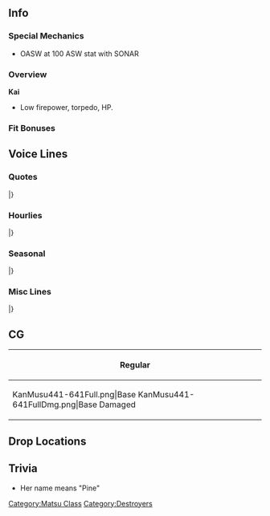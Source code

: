 ==Info==
{{KanmusuInfo|ID=441-641}}
{{KanmusuInfo|ID=1702-702}}

===Special Mechanics===
* OASW at 100 ASW stat with SONAR

===Overview===
'''Kai'''
* Low firepower, torpedo, HP.

===Fit Bonuses===
{{:{{BASEPAGENAME}}/Equipment Bonuses}}
{{clear}}

==Voice Lines==
===Quotes===
{{ShipquoteHeader}}
{{ShipquoteKai
|scenario = Introduction
|origin = 待たせたわね！丁型駆逐艦松型、その一番艦松よ！大丈夫、すぐ出れる。守ってみせるわ！任せといて！
|translation = Kept you waiting, huh! I'm the Type D destroyer, first of the Matsu-class, Matsu! Don't worry, I can be out in a flash. Just you watch, I'll protect it all! Leave it to me!
}}
{{ShipquoteKai|kai = true
|scenario = Introduction
|origin = 丁型駆逐艦、松型一番艦松、配置に着いています。大丈夫、改修済よ！皆を必ず守って見せる。任せとおいて！
|translation = I'm the Type D destroyer, first of the Matsu-class, Matsu, now in position. Don't worry, I've been improved! I will definitely protect them all, just you watch. Leave it to me!
}}
{{ShipquoteKai
|scenario = Library
|origin = 丁型駆逐艦、松型一番艦、松です！最後の量産型駆逐艦として、多数の妹が建造されました。戦時急造ながら、機関部の設計変更による生残性向上と対空対潜重視の兵装を整備しました！うぇ？雑木林ですって！？何言ってんの、私に任せて！
|translation = I'm the 1st of the Type-D destroyers, the Matsu-class, Matsu! As part of the last mass-produced destroyer class, I had many little sisters built. In the rush of emergency wartime production, our survivability was boosted by a change in our engine layout<ref>The Matsu-class were the only Japanese vessels to be laid out fire room - engine room - fire room - engine room without cross connections between the sides of the two systems, eliminating a single point of failure. This is similar to the "unit system of machinery" layout.</ref>, and we were equipped with weapons focused on anti-air and anti-submarine warfare! Ueh? Did you call us a mixed forest<ref>Each ship of the Matsu-class is named after a different kind of tree.</ref>!? What are you talking about! Just leave things to me!
}}
{{ShipquoteKai
|scenario = Secretary 1
|origin = 松が、やりましょうか？
|translation = How about I do it?
}}
{{ShipquoteKai
|scenario = Secretary 2
|origin = そうよ、守ってみせる！
|translation = That's right, I'll show you I can protect them!
}}
{{ShipquoteKai|kai = true
|scenario = Secretary 2
|origin = 任せて、守ってみせます！
|translation = Leave it to me, I'll show you I can definitely protect them!
}}
{{ShipquoteKai
|scenario = Secretary 3
|origin = 旗風先輩？あぁ、提督、失礼しました！はぁ、目下、次の作戦準備で待機中です。えっ？横須賀防備戦隊ですか？あぁ、はい、了解しました！
|translation = Hatakaze-senpai? Ahh, Admiral!? My apologies! Yes, I am presently on standby and ready for the next operation. Eh? The Yokosuka Defense Squadron? Ahh, right, roger that!
}}
{{ShipquoteKai|kai = true
|scenario = Secretary 3
|origin = よつ？こら、って、あぁ、て、提督、失礼しました！はぁ、目下、松は次の作戦準備で待機中です。えっ？横須賀防備戦隊ですか？あぁ、はい、了解です！
|translation = Yotsu? Hey - wait, A-Admiral!? My apologies! Yes, I am presently on standby and ready for the next operation. Eh? The Yokosuka Defense Squadron? Ahh, right, roger that!
}}
{{ShipquoteKai
|scenario = Idle
|origin = 雑木林ですって？失礼ですね！いえ、実は親愛の意味なのかしら？でもバランスはいいでしょう？そうよ、意外と使えるんだから、私たち！
|translation = A mixed forest? How rude! Well, I suppose it might actually be a term of endearment. But our balance is pretty good, isn't it? Yeah, we're actually pretty useful!
}}
{{ShipquoteKai
|scenario = Secretary Married
|origin = 提督！松特製のお茶を入れました！はい、どうぞ！何が入っているか、ですって？うふふ。内緒です！
|translation = Admiral! I've poured you some of my special tea! Come, drink up! What's in it, you ask? Ufufu. That's my secret!
}}
{{ShipquoteKai
|scenario = Wedding
|origin = 松、参りました！新しい任務でしょうか？うぇ、これは、私に？あぁ！ありがとう、提督！謹んでお受けします！
|translation = Matsu, reporting! Do you have a new mission for me? Wha, this, for me? Ahh! Thank you, Admiral! I'll humbly accept this!
}}
{{ShipquoteKai
|scenario = Looking At Scores
|origin = そうね、正しい状況把握は大事。持ってくるわ。
|translation = Right, it's important to get a correct grasp of the situation. I'll bring it over. 
}}
{{ShipquoteKai
|scenario = Joining A Fleet
|origin = 第十一水雷戦隊，松、抜錨します！
|translation = 11th Torpedo Squadron, Matsu, setting sail!
}}
{{ShipquoteKai|kai = true
|scenario = Joining A Fleet
|origin = 第四十三水雷戦隊，松、抜錨します！
|translation = 43rd Torpedo Squadron<ref>This appears to be an error - Matsu was assigned to the 43rd ''Destroyer Division''.</ref>, Matsu, setting sail!
}}
{{ShipquoteKai
|scenario = Equipment 1
|origin = ありがとう、いい装備！
|translation = Thanks, this is good equipment!
}}
{{ShipquoteKai
|scenario = Equipment 2
|origin = これは…助かるわ！よぉーし！
|translation = This... is a lifesaver! Alriiight!
}}
{{ShipquoteKai
|scenario = Equipment 3
|origin = いいみたいね。
|translation = Looking good.
}}
{{ShipquoteKai
|scenario = Supply
|origin = この補給、大事に使います！
|translation = I'll use these supplies with care!
}}
{{ShipquoteKai
|scenario = Docking Minor
|origin = ちょっとくらっちゃた。ううんううん、かすり傷だから！
|translation = They got me a bit. No, no, just some scratches!
}}
{{ShipquoteKai
|scenario = Docking Major
|origin = 私って意外と打たれ強いの。こんなの、平気よ！
|translation = I can take a surprising amount of hits. This much is nothing!
}}
{{ShipquoteKai
|scenario = Construction
|origin = よぉーし、新造艦！いっぱい作らないと！
|translation = Alriiight, new ships! We'd better make loads!
}}
{{ShipquoteKai
|scenario = Returning From Sortie
|origin = 艦隊、無事戻れたわ。よかった！
|translation = The fleet was able to return safely. Thank goodness!
}}
{{ShipquoteKai
|scenario = Starting A Sortie
|origin = 松型駆逐艦、松、出撃！皆、続いて！
|translation = Matsu-class destroyer, Matsu, sortieing! Follow me, everyone!
}}
{{ShipquoteKai
|scenario = Battle Start
|origin = 敵、ですね？これより反転。突撃します！
|translation = It's the enemy, right? Time to turn things around. Charge!
}}
{{ShipquoteKai
|scenario = Attack
|origin = 我、敵艦と交戦中！
|translation = We are engaging the enemy ships!
}}
{{ShipquoteKai
|scenario = Air Battle/Daytime Spotting/Night Battle Attack
|origin = 負けるな！てぇぇ！
|translation = Like I'll lose! Fireeee!
}}
{{ShipquoteKai
|scenario = Night Battle
|origin = 海防艦は損傷艦を護衛し、後退せよ！我が艦隊は反転、敵艦隊に突撃！行きます！
|translation = Coastal defense ships, escort the damaged ships and begin a retreat! Our fleet will turn back and charge at the enemy! We're going!<ref>Matsu charged and was sunk by an enemy force while buying time for her convoy, including Yotsu, to escape.</ref>
}}
{{ShipquoteKai
|scenario = MVP
|origin = 私が、丁型駆逐艦この松が、貢献できましたか？よかった！そうですね、光栄です！
|translation = I, Matsu, of the Type D destroyers, was able to be of service? Thank goodness! Yes, it is an honor!
}}
{{ShipquoteKai
|scenario = Minor Damage 1
|origin = うわぁぁ！ひ、被弾した！
|translation = Uwahh! I-I've been hit!
}}
{{ShipquoteKai
|scenario = Minor Damage 2
|origin = あぁぁぁ！まだ、まだよ！
|translation = Ahhh! I-I'm still not...!
}}
{{ShipquoteKai
|scenario = Major Damage
|origin = あぁぁぁぁぁぁ！まだ、まだ松は沈まないから！皆は後退して！松は、まだ！
|translation = Ahhhhhhhhhhhh! I-I'm still not sunk! Fall back, everyone! I can still...!
}}
{{ShipquoteKai
|scenario = Sunk
|origin = これまでか？総員、退去！よつ…後は、後は頼んだわ。お願いね。
|translation = This is it, then? All hands, abandon ship! Yotsu... the rest, the rest is up to you. I'm begging you.
}}
|}
<references/>
{{clear}}

===Hourlies===
{{ShipquoteHeader|type = hourly}}
{{ShipquoteKai|kai = true
|scenario = 00:00
|origin = 提督！本日は松が、丁型秘書艦を務めます！
|translation = Admiral! Today I will be your Type D secretary!
}}
{{ShipquoteKai|kai = true
|scenario = 01:00
|origin = 提督！マルヒトマルマルです！はい！
|translation = Admiral! It's 0100 hours! Yes!
}}
{{ShipquoteKai|kai = true
|scenario = 02:00
|origin = マルフタマルマル！松はこれより見回りに行ってきます！
|translation = It's 0200 hours! I'm going out on patrol now!
}}
{{ShipquoteKai|kai = true
|scenario = 03:00
|origin = マルサンマルマル。提督、鎮守府内異常なし、です！
|translation = It's 0300 hours. Admiral, nothing unusual on base, yes!
}}
{{ShipquoteKai|kai = true
|scenario = 04:00
|origin = 提督、マルヨンマルマルです。そろそろ夜が明けますね。
|translation = Admiral, it's 0400 hours. The sun should be rising soon.
}}
{{ShipquoteKai|kai = true
|scenario = 05:00
|origin = マルゴーマルマル！提督、総員起こしの準備に入ります！
|translation = It's 0500 hours. Admiral, I'm getting ready to wake up the fleet!
}}
{{ShipquoteKai|kai = true
|scenario = 06:00
|origin =マルロクマルマル。艦隊、総員起こし！朝で～す！
|translation = It's 0600 hours. Fleet, all hands assemble! It's moooorning!
}}
{{ShipquoteKai|kai = true
|scenario = 07:00
|origin = マルナナマルマル。提督、松が歓待ですが、朝食を用意しました！麦飯に味噌汁、そして沢庵です！召し上がれ！
|translation = It's 0700 hours. Admiral, I thought I'd treat you, so I made you breakfast! Barley rice, miso soup, and pickled radish! Eat up!
}}
{{ShipquoteKai|kai = true
|scenario = 08:00
|origin = マルハチマルマル！さぁ、沖合いに船を出しましょう！
|translation = It's 0800 hours. Now then, let's take the ships out to sea!
}}
{{ShipquoteKai|kai = true
|scenario = 09:00
|origin = マルキュウマルマ、あっ、旗風先輩！おはようございます！
|translation = It's 0900 ho- ah, Hatakaze-senpai! Good morning!
}}
{{ShipquoteKai|kai = true
|scenario = 10:00
|origin = ヒトマルマルマル！よつ、おはよう！うん、松は元気よ！
|translation = It's 1000 hours. Good morning, Yotsu! Yeah, I'm fine!
}}
{{ShipquoteKai|kai = true
|scenario = 11:00
|origin = ヒトヒトマルマル。横須賀防備戦区、異常なし、です！
|translation = It's 1100 hours. Yokosuka Defense Sector, nothing unusual to report, yes!
}}
{{ShipquoteKai|kai = true
|scenario = 12:00
|origin = 提督！ヒトフタマルマル。お昼です！さぁ、松特製の握り飯を召し上がれ！沢庵とお茶もご用意してます！
|translation = Admiral! It's 1200 hours. It's lunchtime! Now, have some of my special rice balls! I have pickled radish and tea for you too!
}}
{{ShipquoteKai|kai = true
|scenario = 13:00
|origin = ヒトサンマルマル。提督、松のお昼いかがでしたか？えへへ。
|translation = It's 1300 hours. Admiral, did you enjoy my lunch? Ehehe.
}}
{{ShipquoteKai|kai = true
|scenario = 14:00
|origin = ヒトヨ、おぉ、清霜さん！お疲れ様です、頑張りましょう！
|translation = It's 14- oh, Kiyoshimo-san! Thank you for your hard work. Let's do our best!
}}
{{ShipquoteKai|kai = true
|scenario = 15:00
|origin = ヒトゴーマルマルです。少し小腹が空きましたね。お芋蒸かしたのあるんです。提督、一ついかがですか？
|translation = It's 1500 hours. Getting a little peckish, huh? I have some steamed sweet potatoes. Would you like one, Admiral?
}}
{{ShipquoteKai|kai = true
|scenario = 16:00
|origin = 提督、ヒトロクマルマルです。えっ？竹、ですか？そうですね。私の、私たちの自慢の妹です！
|translation = Admiral, it's 1600 hours. Eh? Take, you say? Right. I'm proud she's my - our - little sister!
}}
{{ShipquoteKai|kai = true
|scenario = 17:00
|origin = ヒトナナマルマル。提督、見て！夕日、奇麗ですね。
|translation = It's 1700 hours. Look, Admiral! Isn't the sunset beautiful?
}}
{{ShipquoteKai|kai = true
|scenario = 18:00
|origin = ヒトハチマルマル。夕食の準備は、うぇ、今日は提督が？いいぃぃんですか？あっ、恐縮です。では、お言葉に、甘えて…
|translation = It's 1800 hours. So the dinner preparations are - huh, you'll be doing it today, Admiral? A-A-Are you sure? Uhm, that's very kind of you. I'll, take you up, on that...
}}
{{ShipquoteKai|kai = true
|scenario = 19:00
|origin = ヒトキュウマルマル。これを提督が！美味しそう…ではありがたくいただきます。ハム。ん！美味しいぃ～！
|translation = It's 1900 hours. The Admiral made this! It looks delicious.. thank you, I'll have some. Nom. Wow! It's so good~!
}}
{{ShipquoteKai|kai = true
|scenario = 20:00
|origin = フタマルマルマル。提督、美味しいです！まさか料理がこれほどお上手とは！えっ、毎年練度をあげて？えぇぇ？
|translation = It's 2000 hours. Admiral, this is amazing! I had no idea you were this good at cooking. What, you get better every year? Ehhhh?
}}
{{ShipquoteKai|kai = true
|scenario = 21:00
|origin = フタヒトマ、あっ、は～い！誰かしら、こんな夜に…よつ？へ、この芋羊羹を差し入れに？へへ、ありがとう！いただくわね！
|translation = It's 210- ah, coming! Who could it be at this hour... Yotsu? Eh, you want to give me this sweet potato paste as a present? Hehe, I'll have it, thanks!
}}
{{ShipquoteKai|kai = true
|scenario = 22:00
|origin = フタフタマルマルです。提督、お茶と、よつにいただいた芋羊羹いかがですか？はい！ご用意しますね。どうぞ！
|translation = It's 2200 hours. Admiral, would you like some tea and Yotsu's sweet potato paste? Okay! I'll get it. Here you go!
}}
{{ShipquoteKai|kai = true
|scenario = 23:00
|origin = フタサンマルマル。提督、本日も大変お疲れさまでした。明日もどうぞ、よろしくお願いします！お休みなさい！
|translation = It's 2300 hours. Thanks for all your hard work again today, Admiral. I'll be counting on you tomorrow as well! Please rest well!
}}
|}
<references/>
{{clear}}

===Seasonal===
{{SeasonalHeaderOld}}
{{SeasonalQuote
|scenario = [[Seasonal/Autumn_2020|Autumn 2020]]
|origin = よーし！夏を乗り切りました！ふえぇ。くん、くん、くん。この匂いは、鎮守府秋祭り！美味しいそう。いいですね。
|translation =	Alriiight! I survived summer! Whew. *sniff* *sniff* *sniff* It smells like the Naval Base Autumn Festival! It looks so good. Isn't it great?
|audio = Matsu_Autumn_2020_Secretary_1.mp3
|notes = 
}}
{{SeasonalQuote
|scenario = [[Seasonal/Christmas_2020|Christmas 2020]]
|origin = こら竹！はしたないから！そんなにがっつかないで。提督、すみません。後でよく言っときます。
|translation =	Hey, Take! There's enough for everyone! Stop stuffing your face like that. Admiral, sorry about this. I'll tell her off later.
|audio = Matsu_Christmas_2020_Secretary_1.mp3
|notes = 
}}
{{SeasonalQuote
|scenario = [[Seasonal/End_of_Year_2020|End of Year 2020]]
|origin = 横須賀防備戦隊、集合！鎮守府大掃除、良い、始め！ 
|translation =	Yokosuka Defense Squadron, assemble! Get ready to do the Naval Base Spring Cleaning, start! 
|audio = Matsu_Year_End_2020_Secretary_1.mp3
|notes = 
}}
{{SeasonalQuote
|scenario = [[Seasonal/Setsubun_2021|Setsubun 2021]]
|origin = えっと…私達の鬼役は…ず、瑞鳳さん！？こらヨツ！失礼だから！あぁ、秋月型が反撃してきた…仕方ない。節分弾、装填、てーっ！
|translation =	Uhmm... Our oni is... Zu-Zuihou!? Hey, Yotsu! That's rude! Ah, the Akizuki-class are counterattacking... Gotta do this then. Load Setsubun ammo, fire!
|audio = Matsu_Setsubun_2021_Secretary_1.mp3
|notes = 
}}
{{SeasonalQuote
|scenario = [[Seasonal/Valentine's_Day_2021|Valentine's Day 2021]]
|origin = 提督！松特製チョコ、差し上げます！ど、どうぞ！
|translation = Admiral! Here's some of my special chocolate for you! Pl-please accept!
|audio = Matsu_Valentines_2021_Secretary_1.mp3
|notes = 
}}
{{SeasonalQuote
|scenario = [[Seasonal/White_Day_2021|White Day2021]]
|origin =松にお返しを？えぇ、提督嬉しいです！いただきます！ 
|translation =	You're giving me a return gift? Ah, Admiral, I'm happy! I accept it! 
|audio = Matsu_White_Day_2021_Secretary_1.mp3
|notes =
}}
{{SeasonalQuote
|scenario = [[Seasonal/Coming_of_Spring_2021|Coming of Spring 2021]]
|origin =丁型駆逐艦でお花見？いいわね！準備しましょう！竹、梅、桃、手伝って！あぁ！竹、なんで逃げるの！？もう！ 
|translation =	Cherry blossom viewing with the D-type destroyers? Sounds great! Let's go get ready! Take, Ume, Momo, let's help out! Ah! Take, why are you running away!? Jeez! 
|audio = Matsu_Spring_2021_Secretary_1.mp3
|notes =
}}
{{SeasonalQuote
|scenario = [[Seasonal/Eighth_Anniversary|8th Anniversary]]
|origin = 艦隊八周年、おめでとうございます。松も二年目です。
|translation =	Congratulations on the fleet's 8th Anniversary. It's my 2nd year here.
|audio = Matsu_8th Anniversary_Secretary_1.mp3
|notes = 
}}
{{SeasonalQuote
|scenario = [[Seasonal/Rainy_Season_2021|Rainy Season 2021]]
|origin = 仕方ないとはいえ、この季節はよく降るわね。えぇ、山城さん、それは？うわ、はぁ…かぁ、かわいいですね。 	
|translation =	I know it's always the case but the rain just keeps pouring down. Eh, Yamashiro, what's that? Uh, umm... It's cute. 
|audio = Matsu_Rainy Season 2021_Secretary_1.mp3
|notes = 
}}
|}<references/>

{{clear}}

===Misc Lines===
{{SeasonalHeaderOld}}
{{SeasonalQuote
|scenario = [[Fall 2020 Event]]
|origin = 松、了解！突撃する。両舷、増速！
|translation =	Matsu, acknowledging. Beginning the attack. Full speed ahead!
|audio = Ship_Voice_Matsu_Kai_Fall_2020_Event_Friend_Fleet_1.mp3
|notes = Friend Fleet 1
}}
{{SeasonalQuote
|scenario = [[Fall 2020 Event]]
|origin = 第四十三水雷戦隊、戦場海域に到達。これより突撃する！
|translation =	The 43rd Torpedo Squadron has arrived on the battlefield. We'll now begin the attack!
|audio = Ship_Voice_Matsu_Kai_Fall_2020_Event_Friend_Fleet_2.mp3
|notes = Friend Fleet 2
}}
|}<references/>

{{clear}}

==CG==
{| class="mw-collapsible mw-collapsed wikitable" style="width: 100%;"
!Regular
|-
|<gallery>
KanMusu441-641Full.png|Base
KanMusu441-641FullDmg.png|Base Damaged
</gallery>
|}

==Drop Locations==

==Trivia==
* Her name means "Pine"

{{Shiplist}}
[[Category:Matsu Class]]
[[Category:Destroyers]]